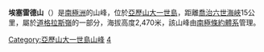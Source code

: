 {{coord|70|4|S|69|29|W|display=title}}

'''埃塞雷德山'''（{{lang-en|Mount Ethelred}}）是[[南極洲|南極洲]]的山峰，位於[[亞歷山大一世島|亞歷山大一世島]]，距離[[喬治六世海峽|喬治六世海峽]]15公里，屬於[[道格拉斯嶺|道格拉斯嶺]]的一部分，海拔高度2,470米，該山峰由[[南極條約體系|南極條約體系]]管理。

{{DEFAULTSORT:Mount Ethelred}}
[[Category:亞歷山大一世島山峰|Category:亞歷山大一世島山峰]]
[[Category:海拔2000公尺至2999公尺的南極洲山峰|4]]

{{AlexanderIsland-geo-stub}}